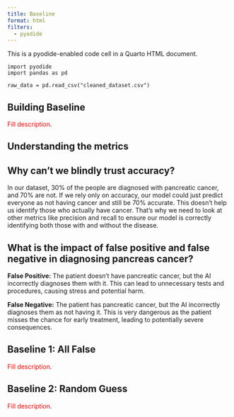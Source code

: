 ```yaml
---
title: Baseline
format: html
filters:
  - pyodide
---
```


This is a pyodide-enabled code cell in a Quarto HTML document.

```pyodide-python
import pyodide
import pandas as pd

raw_data = pd.read_csv("cleaned_dataset.csv")
```

## Building Baseline

[Fill description]{style="color:red;"}.




## Understanding the metrics

::: {.callout-note collapse="true" appearance="simple"}

## Why can't we blindly trust accuracy?

In our dataset, 30% of the people are diagnosed with pancreatic cancer, and 70% are not. If we rely only on accuracy, our model could just predict everyone as not having cancer and still be 70% accurate. This doesn't help us identify those who actually have cancer. That's why we need to look at other metrics like precision and recall to ensure our model is correctly identifying both those with and without the disease.

:::

::: {.callout-note collapse="true" appearance="simple"}

## What is the impact of false positive and false negative in diagnosing pancreas cancer?

**False Positive:** The patient doesn't have pancreatic cancer, but the AI incorrectly diagnoses them with it. This can lead to unnecessary tests and procedures, causing stress and potential harm.

**False Negative:** The patient has pancreatic cancer, but the AI incorrectly diagnoses them as not having it. This is very dangerous as the patient misses the chance for early treatment, leading to potentially severe consequences.

:::


## Baseline 1: All False

[Fill description]{style="color:red;"}.


## Baseline 2: Random Guess

[Fill description]{style="color:red;"}.


$\,$
